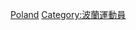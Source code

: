 {{Commons category|Climbers from Poland}}
[[Category:各國攀岩家|Poland]]
[[Category:波蘭運動員|Category:波蘭運動員]]